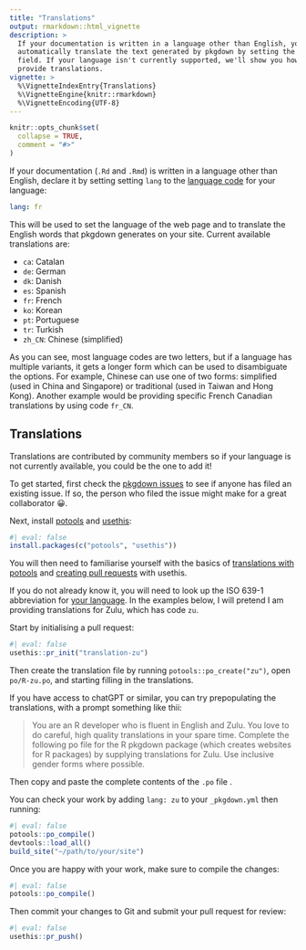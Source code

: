 ```yaml
---
title: "Translations"
output: rmarkdown::html_vignette
description: > 
  If your documentation is written in a language other than English, you can 
  automatically translate the text generated by pkgdown by setting the `lang`
  field. If your language isn't currently supported, we'll show you how you can
  provide translations.
vignette: >
  %\VignetteIndexEntry{Translations}
  %\VignetteEngine{knitr::rmarkdown}
  %\VignetteEncoding{UTF-8}
---
```


```r
knitr::opts_chunk$set(
  collapse = TRUE,
  comment = "#>"
)
```

If your documentation (`.Rd` and `.Rmd`) is written in a language other than English, declare it by setting setting `lang` to the [language code](https://en.wikipedia.org/wiki/List_of_ISO_639-1_codes) for your language:

``` yaml
lang: fr
```

This will be used to set the language of the web page and to translate the English words that pkgdown generates on your site.
Current available translations are:

-   `ca`: Catalan
-   `de`: German
-   `dk`: Danish
-   `es`: Spanish
-   `fr`: French
-   `ko`: Korean
-   `pt`: Portuguese
-   `tr`: Turkish
-   `zh_CN`: Chinese (simplified)

As you can see, most language codes are two letters, but if a language has multiple variants, it gets a longer form which can be used to disambiguate the options. For example, Chinese can use one of two forms: simplified (used in China and Singapore) or traditional (used in Taiwan and Hong Kong). Another example would be providing specific French Canadian translations by using code `fr_CN`.

## Translations

Translations are contributed by community members so if your language is not currently available, you could be the one to add it! 

To get started, first check the [pkgdown issues](https://github.com/r-lib/pkgdown/issues) to see if anyone has filed an existing issue. If so, the person who filed the issue might make for a great collaborator 😀.

Next, install [potools](https://michaelchirico.github.io/potools/) and [usethis](https://usethis.r-lib.org):

```r
#| eval: false
install.packages(c("potools", "usethis"))
```

You will then need to familiarise yourself with the basics of [translations with potools](https://michaelchirico.github.io/potools/articles/translators.html) and [creating pull requests](https://usethis.r-lib.org/articles/pr-functions.html) with usethis.

If you do not already know it, you will need to look up the ISO 639-1 abbreviation for [your language](https://en.wikipedia.org/wiki/List_of_ISO_639_language_codes). In the examples below, I will pretend I am providing translations for Zulu, which has code `zu`.

Start by initialising a pull request:

```r
#| eval: false
usethis::pr_init("translation-zu")
```

Then create the translation file by running `potools::po_create("zu")`, open `po/R-zu.po`, and starting filling in the translations. 

If you have access to chatGPT or similar, you can try prepopulating the translations, with a prompt something like thii:

> You are an R developer who is fluent in English and Zulu. You love to do careful, high quality translations in your spare time. Complete the following po file for the R pkgdown package (which creates websites for R packages) by supplying translations for Zulu. Use inclusive gender forms where possible.

Then copy and paste the complete contents of the `.po` file .

You can check your work by adding `lang: zu` to your `_pkgdown.yml` then running:

```r
#| eval: false
potools::po_compile()
devtools::load_all()
build_site("~/path/to/your/site")
```

Once you are happy with your work, make sure to compile the changes:

```r
#| eval: false
potools::po_compile()
```

Then commit your changes to Git and submit your pull request for review:

```r
#| eval: false
usethis::pr_push()
```
